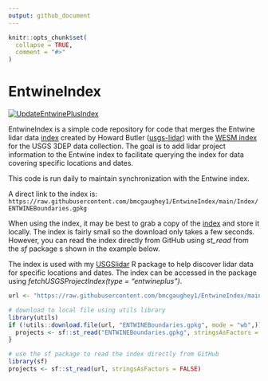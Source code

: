 ```yaml
---
output: github_document
---
```


<!-- README.md is generated from README.Rmd. Please edit that file -->

```r
knitr::opts_chunk$set(
  collapse = TRUE,
  comment = "#>"
)
```

# EntwineIndex

<!-- badges: start -->
[![UpdateEntwinePlusIndex](https://github.com/bmcgaughey1/EntwineIndex/actions/workflows/main.yml/badge.svg)](https://github.com/bmcgaughey1/EntwineIndex/actions/workflows/main.yml)
<!-- badges: end -->

EntwineIndex is a simple code repository for code that merges the Entwine lidar data
[index](https://raw.githubusercontent.com/hobu/usgs-lidar/master/boundaries/resources.geojson) created
by Howard Butler ([usgs-lidar](https://github.com/hobu/usgs-lidar)) with the 
[WESM index](https://rockyweb.usgs.gov/vdelivery/Datasets/Staged/Elevation/metadata/WESM.gpkg) for the USGS
3DEP data collection. The goal is to add lidar project
information to the Entwine index to facilitate querying the index for data covering specific locations and dates.

This code is run daily to maintain synchronization with the Entwine index.

A direct link to the index is:
`https://raw.githubusercontent.com/bmcgaughey1/EntwineIndex/main/Index/ENTWINEBoundaries.gpkg`

When using the index, it may be best to grab a copy of the 
[index](https://raw.githubusercontent.com/bmcgaughey1/EntwineIndex/main/Index/ENTWINEBoundaries.gpkg) 
and store it locally. The index is fairly small so the download only takes a few seconds. However, you 
can read the index directly from GitHub using *st_read* from the *sf* package s shown in the example below.

The index is used with my [USGSlidar](https://github.com/bmcgaughey1/USGSlidar) R package to help discover
lidar data for specific locations and dates. The index can be accessed in the package using 
*fetchUSGSProjectIndex(type = "entwineplus")*.

```r
url <- "https://raw.githubusercontent.com/bmcgaughey1/EntwineIndex/main/Index/ENTWINEBoundaries.gpkg"

# download to local file using utils library
library(utils)
if (!utils::download.file(url, "ENTWINEBoundaries.gpkg", mode = "wb",)) {
  projects <- sf::st_read("ENTWINEBoundaries.gpkg", stringsAsFactors = FALSE)
}

# use the sf package to read the index directly from GitHub
library(sf)
projects <- sf::st_read(url, stringsAsFactors = FALSE)
```
